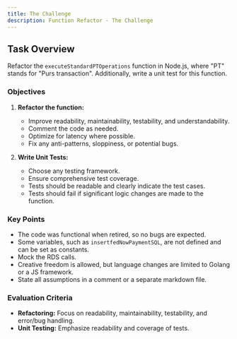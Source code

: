 ```yaml
---
title: The Challenge
description: Function Refactor - The Challenge
---
```


## Task Overview
Refactor the `executeStandardPTOperations` function in Node.js, where "PT" stands for "Purs transaction". Additionally, write a unit test for this function.

### Objectives
1. **Refactor the function:**
   - Improve readability, maintainability, testability, and understandability.
   - Comment the code as needed.
   - Optimize for latency where possible.
   - Fix any anti-patterns, sloppiness, or potential bugs.

2. **Write Unit Tests:**
   - Choose any testing framework.
   - Ensure comprehensive test coverage.
   - Tests should be readable and clearly indicate the test cases.
   - Tests should fail if significant logic changes are made to the function.

### Key Points
- The code was functional when retired, so no bugs are expected.
- Some variables, such as `insertfedNowPaymentSQL`, are not defined and can be set as constants.
- Mock the RDS calls.
- Creative freedom is allowed, but language changes are limited to Golang or a JS framework.
- State all assumptions in a comment or a separate markdown file.

### Evaluation Criteria
- **Refactoring:** Focus on readability, maintainability, testability, and error/bug handling.
- **Unit Testing:** Emphasize readability and coverage of tests.
